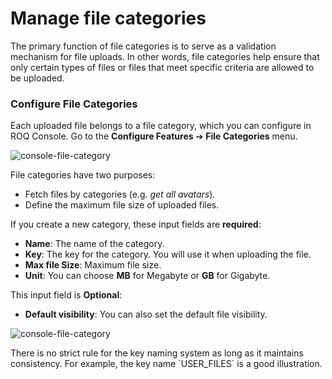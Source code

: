 
# Manage file categories

The primary function of file categories is to serve as a validation mechanism for file uploads. In other words, file categories help ensure that only certain types of files or files that meet specific criteria are allowed to be uploaded.

### Configure File Categories

Each uploaded file belongs to a file category, which you can configure in ROQ Console. Go to the **Configure Features** ➔ **File Categories** menu. 

![console-file-category](/screenshots/file-categories-console.png)

File categories have two purposes:

* Fetch files by categories (e.g. _get all avatars_).
* Define the maximum file size of uploaded files.

If you create a new category, these input fields are **required**:

* **Name**: The name of the category.
* **Key**: The key for the category. You will use it when uploading the file.
* **Max file Size**: Maximum file size.
* **Unit**: You can choose **MB** for Megabyte or **GB** for Gigabyte.

This input field is **Optional**:

* **Default visibility**: You can also set the default file visibility.

![console-file-category](/screenshots/file-category-add-console.png)

<Callout type="info">
There is no strict rule for the key naming system as long as it maintains consistency. For example, the key name `USER_FILES` is a good illustration.
</Callout>
